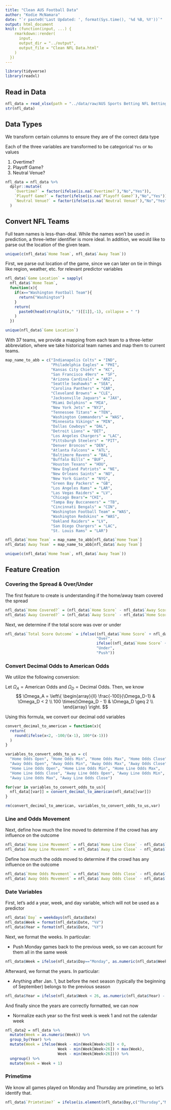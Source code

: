 ```yaml
---
title: "Clean AUS Football Data"
author: "Kodie McNamara"
date: "`r paste0('Last Updated: ', format(Sys.time(), '%d %B, %Y'))`"
output: html_document
knit: (function(input, ...) {
    rmarkdown::render(
      input,
      output_dir = "../output",
      output_file = "Clean NFL Data.html"
    )
  })
---
```


```r
library(tidyverse)
library(readxl)
```


## Read in Data
```r
nfl_data = read_xlsx(path = "../data/raw/AUS Sports Betting NFL Betting Data.xlsx") %>% as.data.frame()
str(nfl_data)
```

## Data Types

We transform certain columns to ensure they are of the correct data type

Each of the three variables are transformed to be categorical `Yes` or `No` values

1. Overtime?
2. Playoff Game?
3. Neutral Venue?


```r
nfl_data = nfl_data %>% 
  dplyr::mutate(
    `Overtime?` = factor(ifelse(is.na(`Overtime?`),"No","Yes")),
    `Playoff Game?` = factor(ifelse(is.na(`Playoff Game?`),"No","Yes")),
    `Neutral Venue?` = factor(ifelse(is.na(`Neutral Venue?`),"No","Yes"))
  )
```


## Convert NFL Teams

Full team names is less-than-deal. While the names won't be used in prediction, a three-letter identifier is more ideal. In addition, we would like to parse out the location of the given team.

```r
unique(c(nfl_data$`Home Team`, nfl_data$`Away Team`))
```

First, we parse out location of the game, since we can later on tie in things like region, weather, etc. for relevant predictor variables
```r
nfl_data$`Game Location` = sapply(
  nfl_data$`Home Team`,
  function(x){
    if(x=="Washington Football Team"){
      return("Washington")
    }
    return(
      paste0(head(strsplit(x," ")[[1]],-1), collapse = " ")
    )
  })

unique(nfl_data$`Game Location`)
```


With 37 teams, we provide a mapping from each team to a three-letter abbreviation, where we take historical team names and map them to current teams.
```r
map_name_to_abb = c("Indianapolis Colts" = "IND", 
                    "Philadelphia Eagles" = "PHI", 
                    "Kansas City Chiefs" = "KC", 
                    "San Francisco 49ers" = "SF", 
                    "Arizona Cardinals" = "ARZ", 
                    "Seattle Seahawks" = "SEA", 
                    "Carolina Panthers" = "CAR", 
                    "Cleveland Browns" = "CLE", 
                    "Jacksonville Jaguars" = "JAX", 
                    "Miami Dolphins" = "MIA", 
                    "New York Jets" = "NYJ", 
                    "Tennessee Titans" = "TEN", 
                    "Washington Commanders" = "WAS", 
                    "Minnesota Vikings" = "MIN", 
                    "Dallas Cowboys" = "DAL",
                    "Detroit Lions" = "DET", 
                    "Los Angeles Chargers" = "LAC", 
                    "Pittsburgh Steelers" = "PIT", 
                    "Denver Broncos" = "DEN", 
                    "Atlanta Falcons" = "ATL", 
                    "Baltimore Ravens" = "BAL", 
                    "Buffalo Bills" = "BUF", 
                    "Houston Texans" = "HOU", 
                    "New England Patriots" = "NE", 
                    "New Orleans Saints" = "NO", 
                    "New York Giants" = "NYG", 
                    "Green Bay Packers" = "GB", 
                    "Los Angeles Rams" = "LAR", 
                    "Las Vegas Raiders" = "LV", 
                    "Chicago Bears"= "CHI", 
                    "Tampa Bay Buccaneers" = "TB", 
                    "Cincinnati Bengals" = "CIN",
                    "Washington Football Team" = "WAS", 
                    "Washington Redskins" = "WAS", 
                    "Oakland Raiders" = "LV", 
                    "San Diego Chargers" = "LAC", 
                    "St. Louis Rams" = "LAR")

nfl_data$`Home Team` = map_name_to_abb[nfl_data$`Home Team`]
nfl_data$`Away Team` = map_name_to_abb[nfl_data$`Away Team`]

unique(c(nfl_data$`Home Team`, nfl_data$`Away Team`))
```

## Feature Creation

### Covering the Spread & Over/Under

The first feature to create is understanding if the home/away team covered the spread
```r
nfl_data$`Home Covered?` = (nfl_data$`Home Score` - nfl_data$`Away Score`) > nfl_data$`Home Line Close`
nfl_data$`Away Covered?` = (nfl_data$`Away Score` - nfl_data$`Home Score`) > nfl_data$`Away Line Close`
```


Next, we determine if the total score was over or under
```r
nfl_data$`Total Score Outcome` = ifelse((nfl_data$`Home Score` + nfl_data$`Away Score`) > nfl_data$`Total Score Close`,
                                        "Over",
                                        ifelse((nfl_data$`Home Score` + nfl_data$`Away Score`) < nfl_data$`Total Score Close`,
                                        "Under", 
                                        "Push"))
```

### Convert Decimal Odds to American Odds

We utilize the following conversion:

Let $\Omega_A = \text{American Odds}$ and $\Omega_D = \text{Decimal Odds}$. Then, we know
$$
\Omega_A = 
\left\{
\begin{array}{ll}
       \frac{-100}{\Omega_D-1} &  \Omega_D < 2 \\
       100 \times(\Omega_D - 1) & \Omega_D \geq 2 \\
\end{array} 
\right.
$$

Using this formula, we convert our decimal odd variables
```r
convert_decimal_to_american = function(x){
  return(
    round(ifelse(x<2, -100/(x-1), 100*(x-1)))
  )
}

variables_to_convert_odds_to_us = c(
  "Home Odds Open", "Home Odds Min", "Home Odds Max", "Home Odds Close", 
  "Away Odds Open", "Away Odds Min", "Away Odds Max", "Away Odds Close", 
  "Home Line Odds Open", "Home Line Odds Min", "Home Line Odds Max", 
  "Home Line Odds Close", "Away Line Odds Open", "Away Line Odds Min", 
  "Away Line Odds Max", "Away Line Odds Close")

for(var in variables_to_convert_odds_to_us){
  nfl_data[[var]] = convert_decimal_to_american(nfl_data[[var]])
}

rm(convert_decimal_to_american, variables_to_convert_odds_to_us,var)
```


### Line and Odds Movement

Next, define how much the line moved to determine if the crowd has any influence on the outcome
```r
nfl_data$`Home Line Movement` = nfl_data$`Home Line Close` - nfl_data$`Home Line Open` 
nfl_data$`Away Line Movement` = nfl_data$`Away Line Close` - nfl_data$`Away Line Open` 
```

Define how much the odds moved to determine if the crowd has any influence on the outcome
```r
nfl_data$`Home Odds Movement` = nfl_data$`Home Odds Close` - nfl_data$`Home Odds Open` 
nfl_data$`Away Odds Movement` = nfl_data$`Away Odds Close` - nfl_data$`Away Odds Open` 
```

### Date Variables

First, let's add a year, week, and day variable, which will not be used as a predictor
```r
nfl_data$`Day` = weekdays(nfl_data$Date)
nfl_data$Week = format(nfl_data$Date, "%V")
nfl_data$Year = format(nfl_data$Date, "%Y")
```


Next, we format the weeks. In particular:  

- Push Monday games back to the previous week, so we can account for them all in the same week
```r
nfl_data$Week = ifelse(nfl_data$Day=="Monday", as.numeric(nfl_data$Week)-1,nfl_data$Week)
```

Afterward, we format the years. In particular:

- Anything after Jan. 1, but before the next season (typically the beginning of September) belongs to the previous season

```r
nfl_data$Year = ifelse(nfl_data$Week < 26, as.numeric(nfl_data$Year) - 1, nfl_data$Year)
```


And finally since the years are correctly formatted, we can now

- Normalize each year so the first week is week 1 and not the calendar week
```r
nfl_data2 = nfl_data %>%
  mutate(Week = as.numeric(Week)) %>% 
  group_by(Year) %>% 
  mutate(Week = ifelse(Week - min(Week[Week>26]) < 0,
                       Week - min(Week[Week>26]) + max(Week),
                       Week - min(Week[Week>26]))) %>% 
  ungroup() %>% 
  mutate(Week = Week + 1)
```



### Primetime
We know all games played on Monday and Thursday are primetime, so let's identify that.
```r
nfl_data$`Primtetime?` = ifelse(is.element(nfl_data$Day,c("Thursday","Monday")), "Yes", "No")
```









































